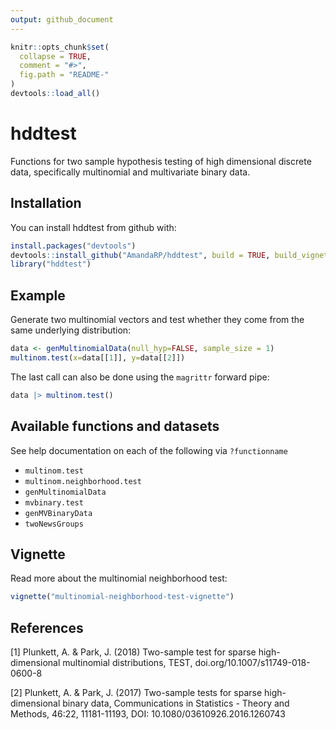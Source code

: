```yaml
---
output: github_document
---
```


<!-- README.md is generated from README.Rmd. Please edit that file -->

```r
knitr::opts_chunk$set(
  collapse = TRUE,
  comment = "#>",
  fig.path = "README-"
)
devtools::load_all()
```

# hddtest

Functions for two sample hypothesis testing of high dimensional discrete data, specifically multinomial and multivariate binary data.   

## Installation

You can install hddtest from github with:

```r
install.packages("devtools")
devtools::install_github("AmandaRP/hddtest", build = TRUE, build_vignettes = TRUE, build_opts = c("--no-resave-data", "--no-manual"))
library("hddtest")
```

## Example

Generate two multinomial vectors and test whether they come from the same underlying distribution:

```r
data <- genMultinomialData(null_hyp=FALSE, sample_size = 1)
multinom.test(x=data[[1]], y=data[[2]])
```

The last call can also be done using the `magrittr` forward pipe:

```r
data |> multinom.test()
```

## Available functions and datasets

See help documentation on each of the following via `?functionname`

* `multinom.test`
* `multinom.neighborhood.test`
* `genMultinomialData`
* `mvbinary.test`
* `genMVBinaryData`
* `twoNewsGroups`


## Vignette

Read more about the multinomial neighborhood test:

```r
vignette("multinomial-neighborhood-test-vignette")
```

## References

[1] Plunkett, A. & Park, J. (2018) Two-sample test for sparse high-dimensional multinomial distributions, TEST, doi.org/10.1007/s11749-018-0600-8

[2] Plunkett, A. & Park, J. (2017) Two-sample tests for sparse high-dimensional binary data, Communications in Statistics - Theory and Methods, 46:22, 11181-11193, DOI: 10.1080/03610926.2016.1260743
